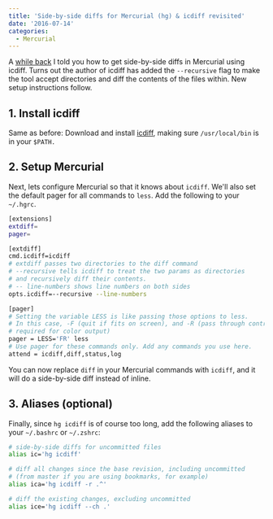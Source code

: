 ```yaml
---
title: 'Side-by-side diffs for Mercurial (hg) & icdiff revisited'
date: '2016-07-14'
categories:
  - Mercurial
---
```




A [while back][1] I told you how to get side-by-side diffs in Mercurial using icdiff. Turns out the author of icdiff has added the `--recursive` flag to make the tool accept directories and diff the contents of the files within. New setup instructions follow.

## 1. Install icdiff

Same as before: Download and install [icdiff][2], making sure `/usr/local/bin` is in your `$PATH.`

## 2. Setup Mercurial

Next, lets configure Mercurial so that it knows about `icdiff`. We'll also set the default pager for all commands to `less`. Add the following to your `~/.hgrc`.

```bash
[extensions]
extdiff=
pager=

[extdiff]
cmd.icdiff=icdiff
# extdiff passes two directories to the diff command
# --recursive tells icdiff to treat the two params as directories
# and recursively diff their contents.
# -- line-numbers shows line numbers on both sides
opts.icdiff=--recursive --line-numbers

[pager]
# Setting the variable LESS is like passing those options to less.
# In this case, -F (quit if fits on screen), and -R (pass through control chars,
# required for color output)
pager = LESS='FR' less
# Use pager for these commands only. Add any commands you use here.
attend = icdiff,diff,status,log
```

You can now replace `diff` in your Mercurial commands with `icdiff`, and it will do a side-by-side diff instead of inline.

## 3. Aliases (optional)

Finally, since `hg icdiff` is of course too long, add the following aliases to your `~/.bashrc` or `~/.zshrc`:

```bash
# side-by-side diffs for uncommitted files
alias ic='hg icdiff'

# diff all changes since the base revision, including uncommitted
# (from master if you are using bookmarks, for example)
alias ica='hg icdiff -r .^'

# diff the existing changes, excluding uncommitted
alias ice='hg icdiff --ch .'
```

&nbsp;

[1]: http://ianobermiller.com/blog/2015/01/12/side-by-side-diffs-for-mercurial-hg/
[2]: http://www.jefftk.com/icdiff

